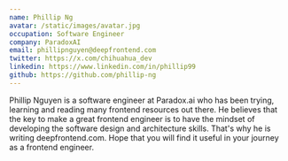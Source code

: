 ```yaml
---
name: Phillip Ng
avatar: /static/images/avatar.jpg
occupation: Software Engineer
company: ParadoxAI
email: phillipnguyen@deepfrontend.com
twitter: https://x.com/chihuahua_dev
linkedin: https://www.linkedin.com/in/phillip99
github: https://github.com/phillip-ng
---
```


Phillip Nguyen is a software engineer at Paradox.ai who has been trying, learning and reading many frontend resources out there.
He believes that the key to make a great frontend engineer is to have the mindset of developing the software design and architecture skills.
That's why he is writing deepfrontend.com. Hope that you will find it useful in your journey as a frontend engineer.
